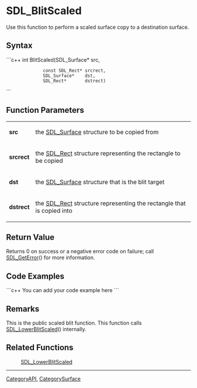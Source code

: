 <!-- pragma section-numbers off -->
<!-- pragma camelcase off -->

= SDL_BlitScaled =
Use this function to perform a scaled surface copy to a destination surface.


== Syntax ==
```c++
int BlitScaled(SDL_Surface*    src,
               const SDL_Rect* srcrect,
               SDL_Surface*    dst,
               SDL_Rect*       dstrect)
```

== Function Parameters ==
{|
|'''src'''
|the [[SDL_Surface]] structure to be copied from
|-
|'''srcrect'''
|the [[SDL_Rect]] structure representing the rectangle to be copied
|-
|'''dst'''
|the [[SDL_Surface]] structure that is the blit target
|-
|'''dstrect'''
|the [[SDL_Rect]] structure representing the rectangle that is copied into
|}

== Return Value ==
Returns 0 on success or a negative error code on failure; call [[SDL_GetError]]() for more information.

== Code Examples ==
```c++
You can add your code example here
```

== Remarks ==
This is the public scaled blit function.  This function calls [[SDL_LowerBlitScaled]]() internally.

== Related Functions ==
:[[SDL_LowerBlitScaled]]

----
[[CategoryAPI]], [[CategorySurface]]
